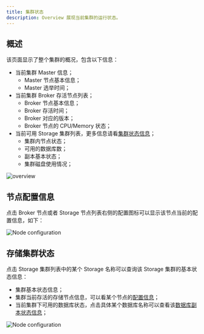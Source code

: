 ```yaml
---
title: 集群状态
description: Overview 展现当前集群的运行状态。
---
```


## 概述

该页面显示了整个集群的概况，包含以下信息：

- 当前集群 Master 信息；
  - Master 节点基本信息；
  - Master 选举时间；
- 当前集群 Broker 存活节点列表；
  - Broker 节点基本信息；
  - Broker 存活时间；
  - Broker 对应的版本；
  - Broker 节点的 CPU/Memory 状态；
- 当前可用 Storage 集群列表，更多信息请看[集群状态信息](/docs/lindb/admin-console/overview#存储集群状态)；
  - 集群内节点状态；
  - 可用的数据库数；
  - 副本基本状态；
  - 集群磁盘使用情况；

![overview](/img/lindb/guide/admin_ui/overview.png#browser)

## 节点配置信息

点击 Broker 节点或者 Storage 节点列表右侧的配置图标可以显示该节点当前的配置信息，如下：

![Node configuration](/img/lindb/guide/admin_ui/node_config.png#browser)

## 存储集群状态

点击 Storage 集群列表中的某个 Storage 名称可以查询该 Storage 集群的基本状态信息：
- 集群基本状态信息；
- 集群当前存活的存储节点信息，可以看某个节点的[配置信息](#节点配置信息)；
- 当前集群下可用的数据库状态，点击具体某个数据库名称可以查看该[数据库副本状态信息](/docs/lindb/admin-console/monitoring#replication)；

![Node configuration](/img/lindb/guide/admin_ui/storage_state.png#browser)
